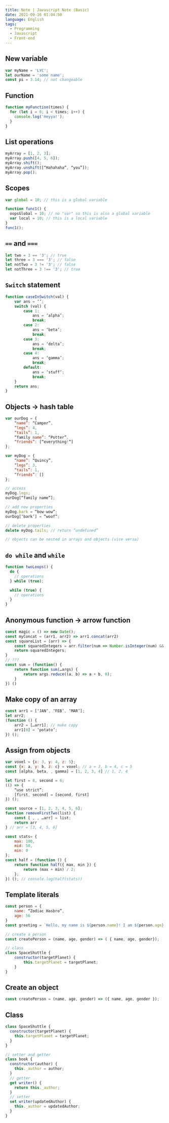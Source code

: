 ```yaml
---
title: Note | Javascript Note (Basic)
date: 2021-09-16 01:04:50
language: English
tags:
  - Programming
  - Javascript
  - Front-end
---
```


## New variable

<!--rehype:data-language=javascript-->

```javascript
var myName = 'LYC';
let ourName = 'some name';
const pi = 3.14; // not changeable
```

## Function

<!--rehype:data-language=javascript-->

```javascript
function myFunction(times) {
  for (let i = 0; i < times; i++) {
    console.log('Heyya!');
  }
}
```

## List operations

<!--rehype:data-language=javascript-->

```javascript
myArray = [1, 2, 3];
myArray.push([4, 5, 6]);
myArray.shift();
myArray.unshift([“Hahahaha”, “you”]);
myArray.pop();
```

## Scopes

<!--rehype:data-language=javascript-->

```javascript
var global = 10; // this is a global variable

function func1() {
  oopsGlobal = 10; // no "var" so this is also a global variable
  var local = 10; // this is a local variable
}
func1();
```

## `==` and `===`

<!--rehype:data-language=javascript-->

```javascript
let two = 3 == '3'; // true
let three = 3 === '3'; // false
let notTwo = 3 != '3'; // false
let notThree = 3 !== '3'; // true
```

## `Switch` statement

<!--rehype:data-language=javascript-->

```javascript
function caseInSwitch(val) {
    var ans = ‘’;
    switch (val) {
        case 1:
            ans = ‘alpha’;
            break;
        case 2:
            ans = ‘beta’;
            break;
        case 3:
            ans = ‘delta’;
            break;
        case 4:
            ans = ‘gamma’;
            break;
        default:
            ans = ‘stuff’;
            break;
    }
    return ans;
}
```

## Objects → hash table

<!--rehype:data-language=javascript-->

```javascript
var ourDog = {
    “name”: “Camper”,
    “legs”: 4,
    “tails”: 1,
    “family name”: “Potter”,
    “friends”: [“everything!”]
};

var myDog = {
    “name”: “Quincy”,
    “legs”: 3,
    “tails”: 1,
    “friends”: []
};

// access
myDog.legs;
ourDog[“family name”];

// add new properties
myDog.bark = “bow-wow”;
ourDog[‘bark’] = “woof”;

// delete properties
delete myDog.tails; // return “undefined”

// objects can be nested in arrays and objects (vice versa)
```

## `do while` and `while`

<!--rehype:data-language=javascript-->

```javascript
function twoLoops() {
  do {
    // operations
  } while (true);

  while (true) {
    // operations
  }
}
```

## Anonymous function → arrow function

<!--rehype:data-language=javascript-->

```javascript
const magic = () => new Date();
const myConcat = (arr1, arr2) => arr1.concat(arr2)
const squareList = (arr) => {
    const squaredIntegers = arr.filter(num => Number.isInteger(num) && num > 0).map(x => x * x);
    return squaredIntegers;
}
// ???
const sum = (function() {
    return function sum(…args) {
        return args.reduce((a, b) => a + b, 0);
    }
}) ()
```

## Make copy of an array

<!--rehype:data-language=javascript-->

```javascript
const arr1 = [‘JAN’, ‘FEB’, ‘MAR’];
let arr2;
(function () {
    arr2 = […arr1]; // make copy
    arr1[0] = ‘potato’;
}) ();
```

## Assign from objects

<!--rehype:data-language=javascript-->

```javascript
var voxel = {x: 3, y: 4, z: 5};
const {x: a, y: b, z: c} = voxel; // a = 3, b = 4, c = 5
const [alpha, beta, , gamma] = [1, 2, 3, 4] // 1, 2, 4

let first = 8, second = 6;
(() => {
    “use strict”;
    [first, second] = [second, first]
}) ();

const source = [1, 2, 3, 4, 5, 6];
function removeFirstTwo(list) {
    const [ , , …arr] = list;
    return arr
} // arr = [3, 4, 5, 6]

const stats= {
    max: 100,
    mid: 50,
    min: 0
};
const half = (function () {
    return function half({ max, min }) {
        return (max + min) / 2;
    };
}) (); // console.log(half(stats))
```

## Template literals

<!--rehype:data-language=javascript-->

```javascript
const person = {
    name: “Zodiac Hasbro”,
    age: 56
}
const greeting = `Hello, my name is ${person.name}! I am ${person.age} years old.`;

// create a person
const createPerson = (name, age, gender) => ( { name, age, gender});

// class
class SpaceShuttle {
    constructor(targetPlanet) {
        this.targetPlanet = targetPlanet;
    }
}
```

## Create an object

<!--rehype:data-language=javascript-->

```javascript
const createPerson = (name, age, gender) => ({ name, age, gender });
```

## Class

<!--rehype:data-language=javascript-->

```javascript
class SpaceShuttle {
  constructor(targetPlanet) {
    this.targetPlanet = targetPlanet;
  }
}

// setter and getter
class book {
  constructor(author) {
    this._author = author;
  }
  // getter
  get writer() {
    return this._author;
  }
  // setter
  set writer(updatedAuthor) {
    this._author = updatedAuthor;
  }
}
```
